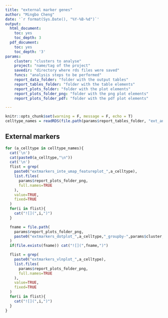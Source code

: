 ```yaml
---
title: "external marker genes"
author: "Mingbo Cheng"
date: '`r format(Sys.Date(), "%Y-%B-%d")`'
output:
  html_document:
    toc: yes
    toc_depth: 3
  pdf_document:
    toc: yes
    toc_depth: '3'
params:
    cluster: "clusters to analyse"
    project: "name/tag of the project"
    savedir: "directory where rds files were saved"
    funcs: "analysis steps to be performed"
    report_data_folder: "folder with the output tables"
    report_tables_folder: "folder with the table elements"
    report_plots_folder: "folder with the plot elements"
    report_plots_folder_png: "folder with the png plot elements"
    report_plots_folder_pdf: "folder with the pdf plot elements"

---
```


```r
knitr::opts_chunk$set(warning = F, message = F, echo = T)
celltype_names = readRDS(file.path(params$report_tables_folder, "ext_annot_celltype_names.RDS"))
```

## External markers
```r
for (a_celltype in celltype_names){
  cat('\n')
  cat(paste0(a_celltype,"\n"))
  cat('\n')
  flist = grep(
    paste0("extmarkers_inte_umap_featureplot_",a_celltype),
    list.files(
      params$report_plots_folder_png,
      full.names=TRUE
    ),
    value=TRUE,
    fixed=TRUE
  )
  for(i in flist){
    cat("![](",i,")")
  }

  fname = file.path(
    params$report_plots_folder_png,
    paste0("extmarkers_dotplot_",a_celltype,"_groupby-",params$cluster,".png")
  )
  if(file.exists(fname)) cat("![](",fname,")")

  flist = grep(
    paste0("extmarkers_vlnplot_",a_celltype),
    list.files(
      params$report_plots_folder_png,
      full.names=TRUE
    ),
    value=TRUE,
    fixed=TRUE
  )
  for(i in flist){
    cat("![](",i,")")
  }
}
```
